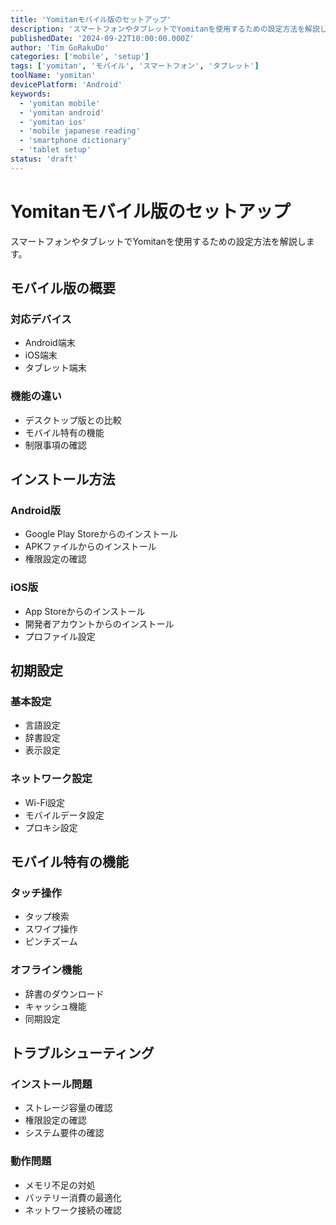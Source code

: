 ```yaml
---
title: 'Yomitanモバイル版のセットアップ'
description: 'スマートフォンやタブレットでYomitanを使用するための設定方法を解説します。'
publishedDate: '2024-09-22T10:00:00.000Z'
author: 'Tim GoRakuDo'
categories: ['mobile', 'setup']
tags: ['yomitan', 'モバイル', 'スマートフォン', 'タブレット']
toolName: 'yomitan'
devicePlatform: 'Android'
keywords:
  - 'yomitan mobile'
  - 'yomitan android'
  - 'yomitan ios'
  - 'mobile japanese reading'
  - 'smartphone dictionary'
  - 'tablet setup'
status: 'draft'
---
```


# Yomitanモバイル版のセットアップ

スマートフォンやタブレットでYomitanを使用するための設定方法を解説します。

## モバイル版の概要

### 対応デバイス

- Android端末
- iOS端末
- タブレット端末

### 機能の違い

- デスクトップ版との比較
- モバイル特有の機能
- 制限事項の確認

## インストール方法

### Android版

- Google Play Storeからのインストール
- APKファイルからのインストール
- 権限設定の確認

### iOS版

- App Storeからのインストール
- 開発者アカウントからのインストール
- プロファイル設定

## 初期設定

### 基本設定

- 言語設定
- 辞書設定
- 表示設定

### ネットワーク設定

- Wi-Fi設定
- モバイルデータ設定
- プロキシ設定

## モバイル特有の機能

### タッチ操作

- タップ検索
- スワイプ操作
- ピンチズーム

### オフライン機能

- 辞書のダウンロード
- キャッシュ機能
- 同期設定

## トラブルシューティング

### インストール問題

- ストレージ容量の確認
- 権限設定の確認
- システム要件の確認

### 動作問題

- メモリ不足の対処
- バッテリー消費の最適化
- ネットワーク接続の確認
